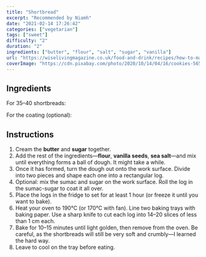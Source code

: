 ```yaml
---
title: "Shortbread"
excerpt: "Recommended by Niamh"
date: "2021-02-14 17:26:42"
categories: ["vegetarian"]
tags: ["sweet"]
difficulty: "2"
duration: "2"
ingredients: ["butter", "flour", "salt", "sugar", "vanilla"]
url: "https://wiselivingmagazine.co.uk/food-and-drink/recipes/how-to-make-honey-cos-sumac-vanilla-shortbread/"
coverImage: "https://cdn.pixabay.com/photo/2020/10/14/04/16/cookies-5653249_1280.jpg"
---
```


## Ingredients

For 35–40 shortbreads:

<ul>
  <Ingredient v="240" t="g" i="butter at room temperature" />
  <Ingredient v="120" t="g" i="sugar" />
  <Ingredient v="360" t="g" i="flour" />
  <Ingredient v="1" t="pod" i="vanilla, seeds scraped out" />
  <Ingredient v="0.5" t="tsp" i="flaky sea salt" />
</ul>

For the coating (optional):

<ul>
  <Ingredient optional v="2" t="tbsp" i="sumac" />
  <Ingredient optional v="2" t="tbsp" i="sugar" />
</ul>

## Instructions

1. Cream the **butter** and **sugar** together.
2. Add the rest of the ingredients—**flour**, **vanilla seeds**, **sea salt**—and mix until everything forms a ball of dough. It might take a while.
3. Once it has formed, turn the dough out onto the work surface. Divide into two pieces and shape each one into a rectangular log.
4. Optional: mix the sumac and sugar on the work surface. Roll the log in the sumac-sugar to coat it all over.
5. Place the logs in the fridge to set for at least 1 hour (or freeze it until you want to bake).
6. Heat your oven to 190°C (or 170°C with fan). Line two baking trays with baking paper. Use a sharp knife to cut each log into 14–20 slices of less than 1 cm each.
7. Bake for 10–15 minutes until light golden, then remove from the oven. Be careful, as the shortbreads will still be very soft and crumbly—I learned the hard way.
8. Leave to cool on the tray before eating.
